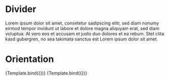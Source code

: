


<Meta title="Components/Layout/Divider" component={Divider} />


# Divider

Lorem ipsum dolor sit amet, consetetur sadipscing elitr, sed diam nonumy eirmod tempor invidunt ut labore et dolore magna aliquyam erat, 
sed diam voluptua. At vero eos et accusam et justo duo dolores et ea rebum. Stet clita kasd gubergren, no sea takimata sanctus est Lorem ipsum dolor sit amet.

# Orientation

<Canvas>
   <Story 
    name="Horizontal"
    args={{ 
    orientation: 'horizontal',
    color: 'neutral',
    }}>
    {Template.bind({})}
   </Story>
       <Story 
    name="Vertical"
    args={{ 
    orientation: 'vertical',
    color: 'neutral',
    }}>
    {Template.bind({})}
   </Story>
</Canvas>
